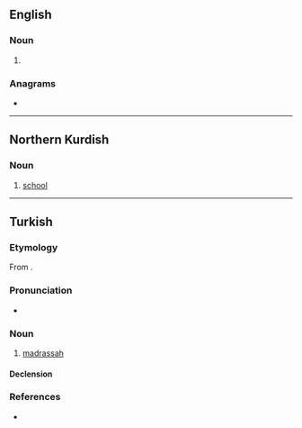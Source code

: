 ==English==

===Noun===
{{en-noun}}

# {{alt form|en|madrasah}}

===Anagrams===
* {{anagrams|en|a=deeemrs|deemers|demerse|emersed|redeems}}

----

==Northern Kurdish==

===Noun===
{{kmr-noun|f}}

# [[school]]

----

==Turkish==

===Etymology===
From {{der|tr|ar|مَدْرَسَة}}.
{{root|tr|ar|د ر س}}

===Pronunciation===
* {{IPA|tr|[mɛd.ˈɾɛ.sɛ]}}

===Noun===
{{tr-noun|yi|ler}}

# [[madrassah]]

====Declension====
{{tr-infl-noun-v|e|poss=1}}

===References===
* {{R:tr:Nishanyan|medrese}}